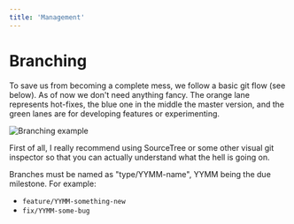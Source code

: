 ```yaml
---
title: 'Management'
---
```


# Branching

To save us from becoming a complete mess, we follow a basic git flow (see below). As of now we don't need anything fancy. The orange lane represents hot-fixes, the blue one in the middle the master version, and the green lanes are for developing features or experimenting.


![Branching example](branching-example.png)

First of all, I really recommend using SourceTree or some other visual git inspector so that you can actually understand what the hell is going on.

Branches must be named as "type/YYMM-name", YYMM being the due milestone. For example:

- `feature/YYMM-something-new` 
- `fix/YYMM-some-bug`